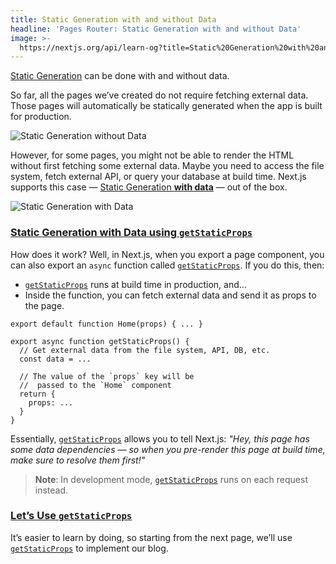 ```yaml
---
title: Static Generation with and without Data
headline: 'Pages Router: Static Generation with and without Data'
image: >-
  https://nextjs.org/api/learn-og?title=Static%20Generation%20with%20and%20without%20Data&amp;chapter=24
---
```


[Static Generation](/docs/pages/building-your-application/rendering/static-site-generation) can be done with and without data.

So far, all the pages we’ve created do not require fetching external data. Those pages will automatically be statically generated when the app is built for production.

![Static Generation without Data](https://h8DxKfmAPhn8O0p3.public.blob.vercel-storage.com/learn/pages-router/data-fetching/static-generation-without-data.png)

However, for some pages, you might not be able to render the HTML without first fetching some external data. Maybe you need to access the file system, fetch external API, or query your database at build time. Next.js supports this case — [Static Generation **with data**](https://nextjs.org/docs/basic-features/pages#static-generation-with-data) — out of the box.

![Static Generation with Data](https://h8DxKfmAPhn8O0p3.public.blob.vercel-storage.com/learn/pages-router/data-fetching/static-generation-with-data.png)

### [Static Generation with Data using `getStaticProps`](#static-generation-with-data-using-getstaticprops)

How does it work? Well, in Next.js, when you export a page component, you can also export an `async` function called [`getStaticProps`](/docs/basic-features/data-fetching#getstaticprops-static-generation). If you do this, then:

*   [`getStaticProps`](/docs/basic-features/data-fetching#getstaticprops-static-generation) runs at build time in production, and…
*   Inside the function, you can fetch external data and send it as props to the page.

```
export default function Home(props) { ... }
 
export async function getStaticProps() {
  // Get external data from the file system, API, DB, etc.
  const data = ...
 
  // The value of the `props` key will be
  //  passed to the `Home` component
  return {
    props: ...
  }
}
```

Essentially, [`getStaticProps`](/docs/basic-features/data-fetching#getstaticprops-static-generation) allows you to tell Next.js: _"Hey, this page has some data dependencies — so when you pre-render this page at build time, make sure to resolve them first!"_

> **Note**: In development mode, [`getStaticProps`](/docs/basic-features/data-fetching#getstaticprops-static-generation) runs on each request instead.

### [Let’s Use `getStaticProps`](#lets-use-getstaticprops)

It’s easier to learn by doing, so starting from the next page, we’ll use [`getStaticProps`](/docs/basic-features/data-fetching#getstaticprops-static-generation) to implement our blog.
